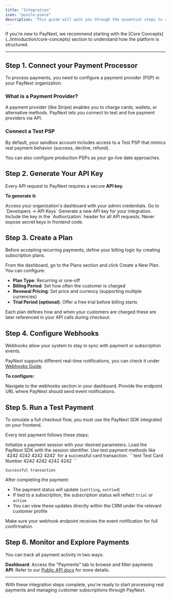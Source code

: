 ```yaml
---
title: "Integration"
icon: "puzzle-piece"
description: "This guide will walk you through the essential steps to start accepting payments and managing subscriptions with PayNext."
---
```


<Note>
If you're new to PayNext, we recommend starting with the [Core Concepts](../introduction/core-concepts) section to understand how the platform is structured.
</Note>

---

## Step 1. Connect your Payment Processor

To process payments, you need to configure a payment provider (PSP) in your PayNext organization.

### What is a Payment Provider?

A payment provider (like Stripe) enables you to charge cards, wallets, or alternative methods. PayNext lets you connect to test and live payment providers via API.

### Connect a Test PSP

By default, your sandbox account includes access to a Test PSP that mimics real payment behavior (success, decline, refund).

<Tip>
You can also configure production PSPs as your go-live date approaches.
</Tip>

## Step 2. Generate Your API Key

Every API request to PayNext requires a secure **API key**.

**To generate it:**

<Steps>
<Step title="Log into your PayNext Dashboard">
Access your organization's dashboard with your admin credentials.
</Step>

<Step title="Navigate to API Keys">
Go to `Developers → API Keys`
</Step>

<Step title="Create a new secret key">
Generate a new API key for your integration.
</Step>

<Step title="Use it in the Authorization header">
Include the key in the `Authorization` header for all API requests.
</Step>
</Steps>

<Warning>
Never expose secret keys in frontend code.
</Warning>

## Step 3. Create a Plan

Before accepting recurring payments, define your billing logic by creating subscription plans.

From the dashboard, go to the Plans section and click Create a New Plan. You can configure:

- **Plan Type**: Recurring or one-off
- **Billing Period**: Set how often the customer is charged
- **Renewal Pricing**: Set price and currency (supporting multiple currencies)
- **Trial Period (optional)**: Offer a free trial before billing starts

<Note>
Each plan defines how and when your customers are charged these are later referenced in your API calls during checkout.
</Note>

## Step 4. Configure Webhooks

Webhooks allow your system to stay in sync with payment or subscription events.

PayNext supports different real-time notifications, you can check it under [Webhooks Guide](../../webhooks/introduction/getting-started).

**To configure:**

<Steps>
<Step title="Go to Developers → Webhooks">
Navigate to the webhooks section in your dashboard.
</Step>

<Step title="Add your server URL">
Provide the endpoint URL where PayNext should send event notifications.
</Step>
</Steps>

## Step 5. Run a Test Payment

To simulate a full checkout flow, you must use the PayNext SDK integrated on your frontend.

Every test payment follows these steps:

<Steps>
<Step title="Create a client session from your backend using the API">
Initialize a payment session with your desired parameters.
</Step>

<Step title="Initialize the SDK on the frontend using the client session ID">
Load the PayNext SDK with the session identifier.
</Step>

<Step title="Complete the payment using a test card, wallet, or PayPal">
Use test payment methods like `4242 4242 4242 4242` for a successful card transaction.

<CodeGroup>
```text Test Card Number
4242 4242 4242 4242
```

```text Expected Result
Successful transaction
```
</CodeGroup>
</Step>
</Steps>

After completing the payment:

- The payment status will update (`settling`, `settled`)
- If tied to a subscription, the subscription status will reflect `trial` or `active`
- You can view these updates directly within the CRM under the relevant customer profile

<Check>
Make sure your webhook endpoint receives the event notification for full confirmation.
</Check>

## Step 6. Monitor and Explore Payments

You can track all payment activity in two ways:

**Dashboard**: Access the "Payments" tab to browse and filter payments  
**API**: Refer to our [Public API docs](../../api-reference/introduction/getting-started) for more details.

---

With these integration steps complete, you're ready to start processing real payments and managing customer subscriptions through PayNext.
